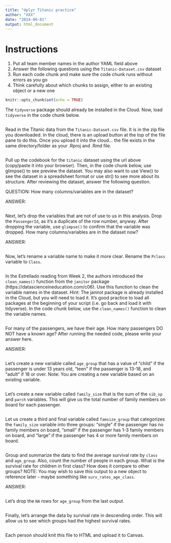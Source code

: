 ```yaml
---
title: "dplyr Titanic practice"
author: "XXX"
date: "2024-09-01"
output: html_document
---
```


# Instructions
1. Put all team member names in the author YAML field above
2. Answer the following questions using the `Titanic-Dataset.csv` dataset
3. Run each code chunk and make sure the code chunk runs without errors as you go
4. Think carefully about which chunks to assign, either to an existing object or
a new one

```r
knitr::opts_chunk$set(echo = TRUE)
```

The `tidyverse` package should already be installed in the Cloud. Now, load `tidyverse` in the code chunk below.
```r

```

Read in the Titanic data from the `Titanic-Dataset.csv` file. It is in the zip file you downloaded. In the cloud, there is an upload button at the top of the file pane to do this. Once you upload it into the cloud... the file exists in the same directory/folder as your .Rproj and .Rmd file.

```r

```

<!-- Data Dictionary / Codebook for the Titanic Data is here: https://www.kaggle.com/c/titanic/data -->

Pull up the codebook for the `titanic` dataset using the url above (copy/paste it into your browser). Then, in the
code chunk below, use glimpse() to see preview the dataset. You may also want to use View() to see the dataset in a
spreadsheet format or use str() to see more about its structure. After reviewing the dataset, answer the following question.

QUESTION: How many columns/variables are in the dataset?

ANSWER:

```r

```

Next, let's drop the variables that are not of use to us in this analysis. Drop the `PassengerId`, as it's a duplicate of the row number, anyway. After dropping the variable, use `glimpse()` to confirm that the variable was dropped. How many columns/variables are in the dataset now?

ANSWER:

```r

```

Now, let's rename a variable name to make it more clear. Rename the `Pclass` variable to `Class`.

```r

```

In the Estrellado reading from Week 2, the authors introduced the `clean_names()` function from the `janitor` package (https://datascienceineducation.com/c06). Use this function to clean the variable names in the dataset. Hint: The janirot package is already installed in the Cloud, but you will need to load it. It's good practice to load all packages at the beginning of your script (i.e. go back and load it with tidyverse). In the code chunk below, use the `clean_names()` function to clean the variable names.

```r

```

For many of the passengers, we have their age. How many passengers DO NOT have a known age? After running the needed code, please write your answer here.

ANSWER: 

```r

```

Let's create a new variable called `age_group` that has a value of "child" if the passenger is under 13 years old, "teen" if the passenger is 13-18, and "adult" if 18 or over. Note: You are creating a new variable based on an existing variable.

```r

```

Let's create a new variable called `family_size` that is the sum of the `sib_sp` and `parch` variables. This will give us the total number of family members on board for each passenger.

```r

```

Let us create a third and final variable called `famsize_group` that categorizes the `family_size` variable into three groups: "single" if the passenger has no family members on board, "small" if the passenger has 1-3 family members on board, and "large" if the passenger has 4 or more family members on board.

```r

```

Group and summarize the data to find the average survival rate by `class` and `age_group`. Also, count the number of people in each group. What is the survival rate for children in first class? How does it compare to other groups? NOTE: You may wish to save this output to a new object to reference later - maybe something like `surv_rates_age_class`.

ANSWER:

```r

```

Let's drop the `NA` rows for `age_group` from the last output.

```r

```

Finally, let's arrange the data by survival rate in descending order. This will allow us to see which groups had the highest survival rates.

```r

```

Each person should knit this file to HTML and upload it to Canvas.